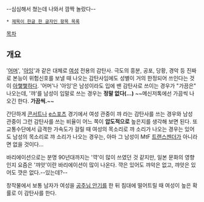 --심심해서 쳤는데 나와서 깜짝 놀랐다--
 * [[제목이 한글 한 글자인 항목 목록]]

[[목차]]

== 개요 ==
'[[어머]]', '[[아잉]]'과 같은 대체로 [[여성]] 전용의 감탄사. 극도의 흥분, 공포, 당황, 경악 등 진짜로 본능이 위험신호를 보낼 때 나오는 감탄사임에도 성별이 거의 한정되어 쓰인다는 것이 [[아햏햏]]하다. '어머'나 '아잉'은 남성이라도 입에 밴 감탄사로 쓰이는 경우가 "가끔은" 나오는데, '꺄'를 남성이 입말로 쓰는 경우는 '''정말 없다(...)''' ~~메신저톡에선 가끔씩 나오긴 한다. '''가끔씩.'''~~

간단하게 [[콘서트]]나 [[e스포츠]] 경기에서 여성 관중이 꺄 라는 감탄사를 쓰는 경우와 남성 관중이 그런 감탄사를 쓰는 비율이 어느 쪽이 '''압도적으로''' 높은지를 생각해 보면 된다. 또 교통수단에서 급격한 가속도가 걸릴 때 여성의 목소리로 꺄 소리가 나오는 경우는 있어도 남성의 목소리로 꺄 소리가 나오는 경우는, 아마 그 남성이 MtF [[트랜스젠더]]가 아니라면 없을 것이다...

바리에이션으로는 분명 90년대까지는 '꺅'이 많이 쓰였던 것 같지만, 일본 문화의 영향인지 요즘은 '꺄앗'이란 바리에이션이 많이 나온다. 꺅은 있어도 꺄악은 없고, 꺄앗은 있어도 꺗은 없다.--있는데?--

창작물에서 보통 남자가 여성을 [[공주님 안기]]를 한 뒤 침대에 떨어트릴 때 여성이 높은 확률로 이 감탄사를 한다.
